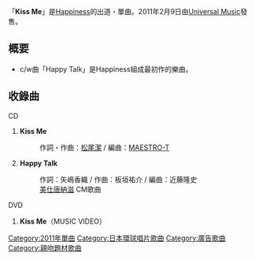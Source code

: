 {{unreferenced|time=2012-07-14T11:11:24+00:00}}
{{Infobox Single 
| Name           = Kiss Me
| Artist         = [[Happiness_(組合)|Happiness]]
| Album          = 
| A-side         = 
| B-side         = 
| Released       = 2011年2月9日
| Format         = [[單曲|單曲]]
| Recorded       = 2011年<br />{{JPN}}
| Genre          = [[J-POP|J-POP]]
| Length         =
| Label          = [[Universal_Music|Universal Music]]
| Writer         = [[松尾潔|松尾潔]]（#1）<br/>矢嶋香織（作詞 #2）<br/>板垣祐介（作曲 #2）
| Producer       = 
| Chart position = * 22位<small>（[[Oricon公信榜|Oricon]]）</small>
| Certification  = 
| Last single    = 
| This single    = '''Kiss Me '''<br />（2011年）
| Next single    = [[朋友_(Happiness單曲)|朋友]]<br />（2011年）
| Misc           =
}}
「'''Kiss Me'''」是[[Happiness_(組合)|Happiness]]的出道・單曲。2011年2月9日由[[Universal_Music|Universal Music]]發售。

== 概要 ==
* c/w曲「Happy Talk」是Happiness組成最初作的樂曲。

== 收錄曲 ==
; CD
# '''Kiss Me'''
#: 作詞・作曲：[[松尾潔|松尾潔]] / 編曲：[[豊島吉宏|MAESTRO-T]]
# '''Happy Talk'''
#: 作詞：矢嶋香織 / 作曲：板垣祐介 / 編曲：近藤隆史
#: [[美仕唐納滋|美仕唐納滋]] CM歌曲
; DVD
#'''Kiss Me'''（MUSIC VIDEO）

{{Happiness}}
{{DEFAULTSORT:Kiss Me}}
{{single-stub}}
[[Category:2011年單曲|Category:2011年單曲]]
[[Category:日本環球唱片歌曲|Category:日本環球唱片歌曲]]
[[Category:廣告歌曲|Category:廣告歌曲]]
[[Category:親吻題材歌曲|Category:親吻題材歌曲]]